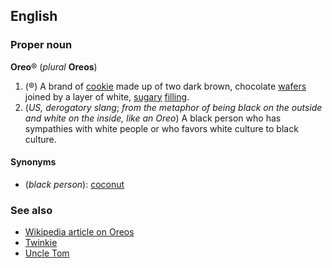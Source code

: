 ==English==
===Proper noun===
'''Oreo'''&reg; (''plural'' '''Oreos''')

#(&reg;) A brand of [[cookie]] made up of two dark brown, chocolate [[wafer]]s joined by a layer of white, [[sugary]] [[filling]].<!--Note: the filling is not cream-->
#(''US, derogatory slang''; ''from the metaphor of being black on the outside and white on the inside, like an Oreo'') A black person who has sympathies with white people or who favors white culture to black culture.

====Synonyms====
*(''black person''): [[coconut]]

===See also===
*[[w:Oreo|Wikipedia article on Oreos]]
*[[Twinkie]]
*[[Uncle Tom]]